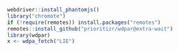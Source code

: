 ```r
webdriver::install_phantomjs()
library("chromote")
if (!require(remotes)) install.packages("remotes")
remotes::install_github("prioritizr/wdpar@extra-wait")
library(wdpar)
x <- wdpa_fetch("LIE")
```

